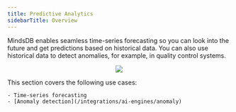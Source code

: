 ```yaml
---
title: Predictive Analytics
sidebarTitle: Overview
---
```


MindsDB enables seamless time-series forecasting so you can look into the future and get predictions based on historical data. You can also use historical data to detect anomalies, for example, in quality control systems.

<p align="center">
  <img src="/assets/use_cases/predictive_analytics.jpg" />
</p>

This section covers the following use cases:
    
    - Time-series forecasting
    - [Anomaly detection](/integrations/ai-engines/anomaly)
